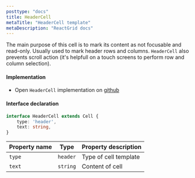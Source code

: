 ```yaml
---
posttype: "docs"
title: HeaderCell
metaTitle: "HeaderCell template"
metaDescription: "ReactGrid docs"
---
```


The main purpose of this cell is to mark its content as not focusable and read-only. Usually used to mark header rows 
and columns. `HeaderCell` also prevents scroll action (it's helpfull on a touch screens to perform row and column selection).

#### Implementation

 - Open `HeaderCell` implementation on <a href="https://github.com/silevis/reactgrid/blob/develop/src/lib/CellTemplates/HeaderCellTemplate.tsx" target="_blank"> github <i className="fas fa-external-link-alt fa-xs pl-1"></i></a>

#### Interface declaration 

```ts
interface HeaderCell extends Cell {
    type: 'header',
    text: string,
}
```

| Property name     | Type              | Property description | 
| ------------      | -------------     | -------------------- |
| `type`            | `header`          | Type of cell template | 
| `text`            | `string`          | Content of cell | 